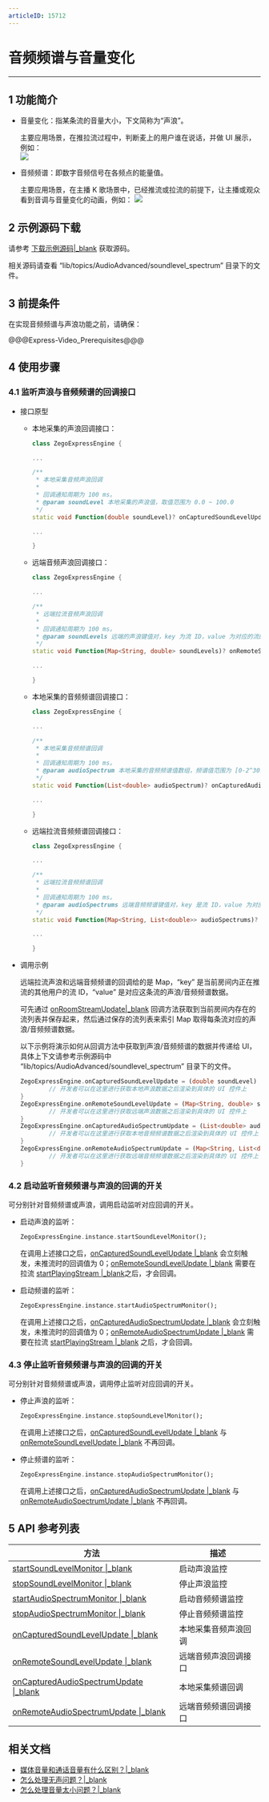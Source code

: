 ```yaml
---
articleID: 15712
---
```

# 音频频谱与音量变化

- - -

## 1 功能简介

- 音量变化：指某条流的音量大小，下文简称为“声浪”。
 
    主要应用场景，在推拉流过程中，判断麦上的用户谁在说话，并做 UI 展示，例如：  
    <img src="/Pics/Android/ZegoLiveRoom/SoundLevel.png">  

- 音频频谱：即数字音频信号在各频点的能量值。

    主要应用场景，在主播 K 歌场景中，已经推流或拉流的前提下，让主播或观众看到音调与音量变化的动画，例如：
    <img src="/Pics/Android/ZegoLiveRoom/FrequencySpectrum.png">  
  
## 2 示例源码下载

请参考 [下载示例源码\|_blank](!DownloadDemo/DownloadDemo) 获取源码。

相关源码请查看 “lib/topics/AudioAdvanced/soundlevel_spectrum” 目录下的文件。


## 3 前提条件

在实现音频频谱与声浪功能之前，请确保：

@@@Express-Video_Prerequisites@@@


## 4 使用步骤

### 4.1 监听声浪与音频频谱的回调接口

- 接口原型

    - 本地采集的声浪回调接口：

        ```dart
        class ZegoExpressEngine {

        ...

        /**
         * 本地采集音频声浪回调
         *
         * 回调通知周期为 100 ms。
         * @param soundLevel 本地采集的声浪值，取值范围为 0.0 ~ 100.0
         */
        static void Function(double soundLevel)? onCapturedSoundLevelUpdate;

        ...
    
        }
        ```

    - 远端音频声浪回调接口：

        ```dart
        class ZegoExpressEngine {

        ...

        /**
         * 远端拉流音频声浪回调
         *
         * 回调通知周期为 100 ms。
         * @param soundLevels 远端的声浪键值对，key 为流 ID，value 为对应的流的声浪值，value 取值范围为 0.0 ~ 100.0
         */
        static void Function(Map<String, double> soundLevels)? onRemoteSoundLevelUpdate;

        ...
        
        }
        ```

    - 本地采集的音频频谱回调接口：

        ```dart
        class ZegoExpressEngine {

        ...

        /**
         * 本地采集音频频谱回调
         *
         * 回调通知周期为 100 ms。
         * @param audioSpectrum 本地采集的音频频谱值数组，频谱值范围为 [0-2^30]
         */
        static void Function(List<double> audioSpectrum)? onCapturedAudioSpectrumUpdate;

        ...

        }
        ```

    - 远端拉流音频频谱回调接口：

        ```dart
        class ZegoExpressEngine {

        ...

        /**
         * 远端拉流音频频谱回调
         *
         * 回调通知周期为 100 ms。
         * @param audioSpectrums 远端音频频谱键值对，key 是流 ID，value 为对应的流的音频频谱值数组，频谱值范围为 [0-2^30]
         */
        static void Function(Map<String, List<double>> audioSpectrums)? onRemoteAudioSpectrumUpdate;

        ...

        }
        ```

- 调用示例

    远端拉流声浪和远端音频频谱的回调给的是 Map，“key” 是当前房间内正在推流的其他用户的流 ID，“value” 是对应这条流的声浪/音频频谱数据。

    可先通过 [onRoomStreamUpdate\|_blank](/unique-api/express-video-sdk/zh/dart_flutter/zego_express_engine/ZegoExpressEngine/onRoomStreamUpdate.html) 回调方法获取到当前房间内存在的流列表并保存起来，然后通过保存的流列表来索引 Map 取得每条流对应的声浪/音频频谱数据。

    以下示例将演示如何从回调方法中获取到声浪/音频频谱的数据并传递给 UI，具体上下文请参考示例源码中 “lib/topics/AudioAdvanced/soundlevel_spectrum” 目录下的文件。

    ```dart
    ZegoExpressEngine.onCapturedSoundLevelUpdate = (double soundLevel) {
            // 开发者可以在这里进行获取本地声浪数据之后渲染到具体的 UI 控件上
    }    
    ZegoExpressEngine.onRemoteSoundLevelUpdate = (Map<String, double> soundLevels) {
            // 开发者可以在这里进行获取远端声浪数据之后渲染到具体的 UI 控件上
    }
    ZegoExpressEngine.onCapturedAudioSpectrumUpdate = (List<double> audioSpectrum) {
            // 开发者可以在这里进行获取本地音频频谱数据之后渲染到具体的 UI 控件上
    }
    ZegoExpressEngine.onRemoteAudioSpectrumUpdate = (Map<String, List<double>> audioSpectrums) {
            // 开发者可以在这里进行获取远端音频频谱数据之后渲染到具体的 UI 控件上
    }
    ```

### 4.2 启动监听音频频谱与声浪的回调的开关

可分别针对音频频谱或声浪，调用启动监听对应回调的开关。  
  
- 启动声浪的监听：

    ```dart
    ZegoExpressEngine.instance.startSoundLevelMonitor();
    ```

    在调用上述接口之后，[onCapturedSoundLevelUpdate \|_blank](/unique-api/express-video-sdk/zh/dart_flutter/zego_express_engine/ZegoExpressEngine/onCapturedSoundLevelUpdate.html) 会立刻触发，未推流时的回调值为 0；[onRemoteSoundLevelUpdate \|_blank](/unique-api/express-video-sdk/zh/dart_flutter/zego_express_engine/ZegoExpressEngine/onRemoteSoundLevelUpdate.html) 需要在拉流 [startPlayingStream \|_blank](/unique-api/express-video-sdk/zh/dart_flutter/zego_express_engine/ZegoExpressEnginePlayer/startPlayingStream.html)之后，才会回调。  
  
- 启动频谱的监听： 

    ```dart
    ZegoExpressEngine.instance.startAudioSpectrumMonitor();
    ```

    在调用上述接口之后，[onCapturedAudioSpectrumUpdate \|_blank](/unique-api/express-video-sdk/zh/dart_flutter/zego_express_engine/ZegoExpressEngine/onCapturedAudioSpectrumUpdate.html) 会立刻触发，未推流时的回调值为 0；[onRemoteAudioSpectrumUpdate \|_blank](/unique-api/express-video-sdk/zh/dart_flutter/zego_express_engine/ZegoExpressEngine/onRemoteAudioSpectrumUpdate.html) 需要在拉流 [startPlayingStream \|_blank](/unique-api/express-video-sdk/zh/dart_flutter/zego_express_engine/ZegoExpressEnginePlayer/startPlayingStream.html) 之后，才会回调。  

### 4.3 停止监听音频频谱与声浪的回调的开关

可分别针对音频频谱或声浪，调用停止监听对应回调的开关。  

- 停止声浪的监听：

    ```dart
    ZegoExpressEngine.instance.stopSoundLevelMonitor();
    ```

    在调用上述接口之后，[onCapturedSoundLevelUpdate \|_blank](/unique-api/express-video-sdk/zh/dart_flutter/zego_express_engine/ZegoExpressEngine/onCapturedSoundLevelUpdate.html) 与 [onRemoteSoundLevelUpdate \|_blank](/unique-api/express-video-sdk/zh/dart_flutter/zego_express_engine/ZegoExpressEngine/onRemoteSoundLevelUpdate.html) 不再回调。  
  
- 停止频谱的监听：

    ```dart
    ZegoExpressEngine.instance.stopAudioSpectrumMonitor();
    ```

    在调用上述接口之后，[onCapturedAudioSpectrumUpdate \|_blank](/unique-api/express-video-sdk/zh/dart_flutter/zego_express_engine/ZegoExpressEngine/onCapturedAudioSpectrumUpdate.html) 与 [onRemoteAudioSpectrumUpdate \|_blank](/unique-api/express-video-sdk/zh/dart_flutter/zego_express_engine/ZegoExpressEngine/onRemoteAudioSpectrumUpdate.html) 不再回调。

## 5 API 参考列表

| 方法 | 描述 |
|-------|--------|
| [startSoundLevelMonitor \|_blank](/unique-api/express-video-sdk/zh/dart_flutter/zego_express_engine/ZegoExpressEngineDevice/startSoundLevelMonitor.html) | 启动声浪监控 |
| [stopSoundLevelMonitor \|_blank](/unique-api/express-video-sdk/zh/dart_flutter/zego_express_engine/ZegoExpressEngineDevice/stopSoundLevelMonitor.html) | 停止声浪监控 |
| [startAudioSpectrumMonitor \|_blank](/unique-api/express-video-sdk/zh/dart_flutter/zego_express_engine/ZegoExpressEngineDevice/startAudioSpectrumMonitor.html) | 启动音频频谱监控 |
| [stopAudioSpectrumMonitor \|_blank](/unique-api/express-video-sdk/zh/dart_flutter/zego_express_engine/ZegoExpressEngineDevice/stopAudioSpectrumMonitor.html) | 停止音频频谱监控 |
| [onCapturedSoundLevelUpdate \|_blank](/unique-api/express-video-sdk/zh/dart_flutter/zego_express_engine/ZegoExpressEngine/onCapturedSoundLevelUpdate.html) | 本地采集音频声浪回调 |
| [onRemoteSoundLevelUpdate \|_blank](/unique-api/express-video-sdk/zh/dart_flutter/zego_express_engine/ZegoExpressEngine/onRemoteSoundLevelUpdate.html) | 远端音频声浪回调接口 |
| [onCapturedAudioSpectrumUpdate \|_blank](/unique-api/express-video-sdk/zh/dart_flutter/zego_express_engine/ZegoExpressEngine/onCapturedAudioSpectrumUpdate.html) | 本地采集频谱回调 |
| [onRemoteAudioSpectrumUpdate \|_blank](/unique-api/express-video-sdk/zh/dart_flutter/zego_express_engine/ZegoExpressEngine/onRemoteAudioSpectrumUpdate.html) | 远端音频频谱回调接口 |


## 相关文档

- [媒体音量和通话音量有什么区别？\|_blank](https://doc-zh.zego.im/faq/system_volume)
- [怎么处理无声问题？\|_blank](https://doc-zh.zego.im/faq/noaudio)
- [怎么处理音量太小问题？\|_blank](https://doc-zh.zego.im/faq/audio_low)
